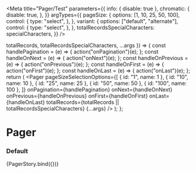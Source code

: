 

<Meta
  title="Pager/Test"
  parameters={{
    info: { disable: true },
    chromatic: {
      disable: true,
    },
  }}
  argTypes={{
    pageSize: {
      options: [1, 10, 25, 50, 100],
      control: {
        type: "select",
      },
    },
    variant: {
      options: ["default", "alternate"],
      control: {
        type: "select",
      },
    },
    totalRecordsSpecialCharacters: specialCharacters,
  }}
/>

  totalRecords,
  totalRecordsSpecialCharacters,
  ...args
}) => {
  const handlePagination = (e) => {
    action("onPagination")(e);
  };
  const handleOnNext = (e) => {
    action("onNext")(e);
  };
  const handleOnPrevious = (e) => {
    action("onPrevious")(e);
  };
  const handleOnFirst = (e) => {
    action("onFirst")(e);
  };
  const handleOnLast = (e) => {
    action("onLast")(e);
  };
  return (
    <Pager
      pageSizeSelectionOptions={[
        { id: "1", name: 1 },
        { id: "10", name: 10 },
        { id: "25", name: 25 },
        { id: "50", name: 50 },
        { id: "100", name: 100 },
      ]}
      onPagination={handlePagination}
      onNext={handleOnNext}
      onPrevious={handleOnPrevious}
      onFirst={handleOnFirst}
      onLast={handleOnLast}
      totalRecords={totalRecords || totalRecordsSpecialCharacters}
      {...args}
    />
  );
};

# Pager

### Default

<Preview>
  <Story
    name="default"
    args={{
      totalRecords: "100",
      totalRecordsSpecialCharacters: undefined,
      showPageSizeSelection: false,
      pageSize: 10,
      currentPage: "1",
      variant: "default",
      showPageSizeLabelBefore: true,
      showPageSizeLabelAfter: true,
      showTotalRecords: true,
      showFirstAndLastButtons: true,
      showPreviousAndNextButtons: true,
      showPageCount: true,
    }}
  >
    {PagerStory.bind({})}
  </Story>
</Preview>
